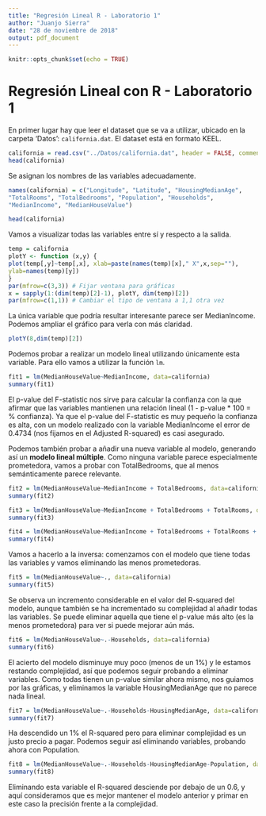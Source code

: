 ```yaml
---
title: "Regresión Lineal R - Laboratorio 1"
author: "Juanjo Sierra"
date: "28 de noviembre de 2018"
output: pdf_document
---
```


```r
knitr::opts_chunk$set(echo = TRUE)
```

# Regresión Lineal con R - Laboratorio 1

En primer lugar hay que leer el dataset que se va a utilizar, ubicado en la carpeta 'Datos': `california.dat`. El dataset está en formato KEEL.

```r
california = read.csv("../Datos/california.dat", header = FALSE, comment.char = "@")
head(california)
```

Se asignan los nombres de las variables adecuadamente.

```r
names(california) = c("Longitude", "Latitude", "HousingMedianAge",
"TotalRooms", "TotalBedrooms", "Population", "Households",
"MedianIncome", "MedianHouseValue")

head(california)
```

Vamos a visualizar todas las variables entre sí y respecto a la salida.

```r
temp = california
plotY <- function (x,y) {
plot(temp[,y]~temp[,x], xlab=paste(names(temp)[x]," X",x,sep=""),
ylab=names(temp)[y])
}
par(mfrow=c(3,3)) # Fijar ventana para gráficas
x = sapply(1:(dim(temp)[2]-1), plotY, dim(temp)[2])
par(mfrow=c(1,1)) # Cambiar el tipo de ventana a 1,1 otra vez
```

La única variable que podría resultar interesante parece ser MedianIncome. Podemos ampliar el gráfico para verla con más claridad.

```r
plotY(8,dim(temp)[2])
```

Podemos probar a realizar un modelo lineal utilizando únicamente esta variable. Para ello vamos a utilizar la función `lm`.

```r
fit1 = lm(MedianHouseValue~MedianIncome, data=california)
summary(fit1)
```

El p-value del F-statistic nos sirve para calcular la confianza con la que afirmar que las variables mantienen una relación lineal (1 - p-value * 100 = % confianza). Ya que el p-value del F-statistic es muy pequeño la confianza es alta, con un modelo realizado con la variable MedianIncome el error de 0.4734 (nos fijamos en el Adjusted R-squared) es casi asegurado.

Podemos también probar a añadir una nueva variable al modelo, generando así un **modelo lineal múltiple**. Como ninguna variable parece especialmente prometedora, vamos a probar con TotalBedrooms, que al menos semánticamente parece relevante.

```r
fit2 = lm(MedianHouseValue~MedianIncome + TotalBedrooms, data=california)
summary(fit2)
```


```r
fit3 = lm(MedianHouseValue~MedianIncome + TotalBedrooms + TotalRooms, data=california)
summary(fit3)
```


```r
fit4 = lm(MedianHouseValue~MedianIncome + TotalBedrooms + TotalRooms + Households, data=california)
summary(fit4)
```

Vamos a hacerlo a la inversa: comenzamos con el modelo que tiene todas las variables y vamos eliminando las menos prometedoras.

```r
fit5 = lm(MedianHouseValue~., data=california)
summary(fit5)
```

Se observa un incremento considerable en el valor del R-squared del modelo, aunque también se ha incrementado su complejidad al añadir todas las variables. Se puede eliminar aquella que tiene el p-value más alto (es la menos prometedora) para ver si puede mejorar aún más.

```r
fit6 = lm(MedianHouseValue~.-Households, data=california)
summary(fit6)
```

El acierto del modelo disminuye muy poco (menos de un 1%) y le estamos restando complejidad, así que podemos seguir probando a eliminar variables. Como todas tienen un p-value similar ahora mismo, nos guiamos por las gráficas, y eliminamos la variable HousingMedianAge que no parece nada lineal.

```r
fit7 = lm(MedianHouseValue~.-Households-HousingMedianAge, data=california)
summary(fit7)
```

Ha descendido un 1% el R-squared pero para eliminar complejidad es un justo precio a pagar. Podemos seguir así eliminando variables, probando ahora con Population.

```r
fit8 = lm(MedianHouseValue~.-Households-HousingMedianAge-Population, data=california)
summary(fit8)
```

Eliminando esta variable el R-squared desciende por debajo de un 0.6, y aquí consideramos que es mejor mantener el modelo anterior y primar en este caso la precisión frente a la complejidad.